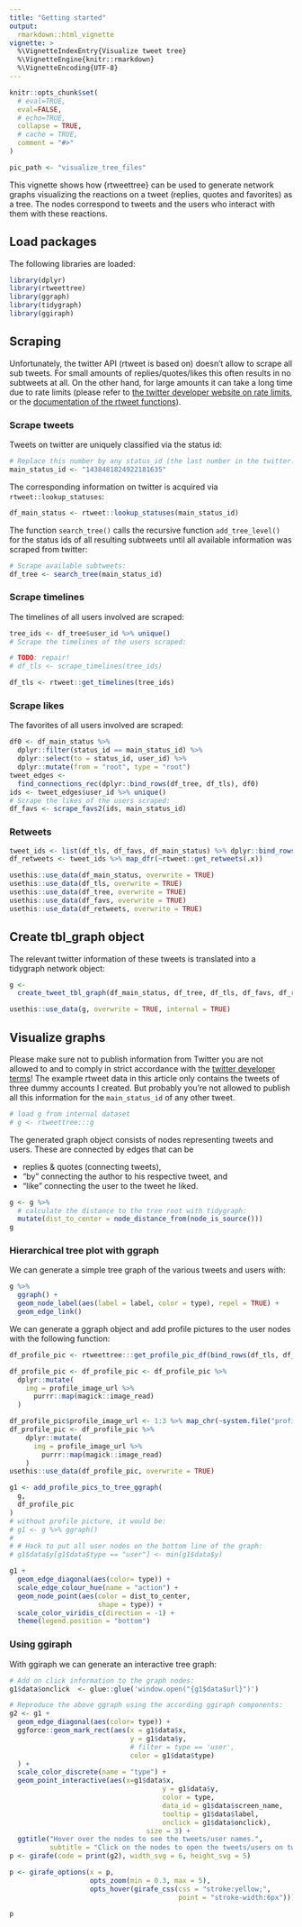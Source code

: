 ```yaml
---
title: "Getting started"
output: 
  rmarkdown::html_vignette
vignette: >
  %\VignetteIndexEntry{Visualize tweet tree}
  %\VignetteEngine{knitr::rmarkdown}
  %\VignetteEncoding{UTF-8}
---
```


```r
knitr::opts_chunk$set(
  # eval=TRUE,
  eval=FALSE,
  # echo=TRUE,
  collapse = TRUE,
  # cache = TRUE,
  comment = "#>"
)

pic_path <- "visualize_tree_files"
```

This vignette shows how {rtweettree} can be used to generate network graphs visualizing the reactions on a tweet (replies, quotes and favorites) as a tree. The nodes correspond to tweets and the users who interact with them with these reactions. 


## Load packages

The following libraries are loaded:

```r
library(dplyr)
library(rtweettree)
library(ggraph)
library(tidygraph)
library(ggiraph)
```

## Scraping 

Unfortunately, the twitter API (rtweet is based on) doesn't allow to scrape all sub tweets. 
For small amounts of replies/quotes/likes this often results in no subtweets at all.
On the other hand, for large amounts it can take a long time due to rate limits (please refer to [the twitter developer website on rate limits](https://developer.twitter.com/en/docs/basics/rate-limiting), or the [documentation of the rtweet functions](https://docs.ropensci.org/rtweet/reference/index.html)).

### Scrape tweets

Tweets on twitter are uniquely classified via the status id:

```r
# Replace this number by any status_id (the last number in the twitter.com url of a tweet):
main_status_id <- "1438481824922181635"
```

The corresponding information on twitter is acquired via `rtweet::lookup_statuses`:

```r
df_main_status <- rtweet::lookup_statuses(main_status_id)
```

The function `search_tree()` calls the recursive function `add_tree_level()` for the status ids of all resulting subtweets until all available information was scraped from twitter:

```r
# Scrape available subtweets:
df_tree <- search_tree(main_status_id)
```

### Scrape timelines

The timelines of all users involved are scraped:

```r
tree_ids <- df_tree$user_id %>% unique()
# Scrape the timelines of the users scraped:
```


```r
# TODO: repair!
# df_tls <- scrape_timelines(tree_ids)
```


```r
df_tls <- rtweet::get_timelines(tree_ids)
```

### Scrape likes

The favorites of all users involved are scraped:

```r
df0 <- df_main_status %>%
  dplyr::filter(status_id == main_status_id) %>%
  dplyr::select(to = status_id, user_id) %>%
  dplyr::mutate(from = "root", type = "root")
tweet_edges <-
  find_connections_rec(dplyr::bind_rows(df_tree, df_tls), df0)
ids <- tweet_edges$user_id %>% unique()
# Scrape the likes of the users scraped:
df_favs <- scrape_favs2(ids, main_status_id)
```

### Retweets
```r
tweet_ids <- list(df_tls, df_favs, df_main_status) %>% dplyr::bind_rows() %>% pull(status_id) %>% unique()
df_retweets <- tweet_ids %>% map_dfr(~rtweet::get_retweets(.x))
```



```r
usethis::use_data(df_main_status, overwrite = TRUE)
usethis::use_data(df_tls, overwrite = TRUE)
usethis::use_data(df_tree, overwrite = TRUE)
usethis::use_data(df_favs, overwrite = TRUE)
usethis::use_data(df_retweets, overwrite = TRUE)
```

## Create tbl_graph object

The relevant twitter information of these tweets is translated into a tidygraph network object: 

```r
g <-
  create_tweet_tbl_graph(df_main_status, df_tree, df_tls, df_favs, df_retweets)
```


```r
usethis::use_data(g, overwrite = TRUE, internal = TRUE)
```



## Visualize graphs

Please make sure not to publish information from Twitter you are not allowed to and to comply in strict accordance with the [twitter developer terms](https://developer.twitter.com/en/developer-terms/more-on-restricted-use-cases)! The example rtweet data in this article only contains the tweets of three dummy accounts I created. But probably you're not allowed to publish all this information for the `main_status_id` of any other tweet.

```r
# load g from internal dataset
# g <- rtweettree:::g
```

The generated graph object consists of nodes representing tweets and users. These are connected by edges that can be 

* replies & quotes (connecting tweets),
* "by" connecting the author to his respective tweet, and 
* "like" connecting the user to the tweet he liked. 

```r
g <- g %>%     
  # calculate the distance to the tree root with tidygraph:
  mutate(dist_to_center = node_distance_from(node_is_source()))
g
```

### Hierarchical tree plot with ggraph

We can generate a simple tree graph of the various tweets and users with:

```r
g %>% 
  ggraph() + 
  geom_node_label(aes(label = label, color = type), repel = TRUE) + 
  geom_edge_link()
```

We can generate a ggraph object and add profile pictures to the user nodes with the following function: 

```r
df_profile_pic <- rtweettree:::get_profile_pic_df(bind_rows(df_tls, df_favs, df_main_status))
```
```r
df_profile_pic <- df_profile_pic <- df_profile_pic %>%
  dplyr::mutate(
    img = profile_image_url %>%
      purrr::map(magick::image_read)
  )

```

```r
df_profile_pic$profile_image_url <- 1:3 %>% map_chr(~system.file("profile_pics", paste0(.x, ".png"), package = "rtweettree"))
df_profile_pic <- df_profile_pic %>%
    dplyr::mutate(
      img = profile_image_url %>%
        purrr::map(magick::image_read)
    )
usethis::use_data(df_profile_pic, overwrite = TRUE)
```

```r
g1 <- add_profile_pics_to_tree_ggraph(
  g,
  df_profile_pic
)
# without profile picture, it would be:
# g1 <- g %>% ggraph()
# 
# # Hack to put all user nodes on the bottom line of the graph:
# g1$data$y[g1$data$type == "user"] <- min(g1$data$y)

g1 +
  geom_edge_diagonal(aes(color= type)) +
  scale_edge_colour_hue(name = "action") +
  geom_node_point(aes(color = dist_to_center,
                      shape = type)) + 
  scale_color_viridis_c(direction = -1) + 
  theme(legend.position = "bottom")
```


### Using ggiraph

With ggiraph we can generate an interactive tree graph:


```r
# Add on click information to the graph nodes:
g1$data$onclick  <- glue::glue('window.open("{g1$data$url}")')

# Reproduce the above ggraph using the according ggiraph components:
g2 <- g1 +
  geom_edge_diagonal(aes(color= type)) +
  ggforce::geom_mark_rect(aes(x = g1$data$x,
                              y = g1$data$y,
                              # filter = type == 'user',
                              color = g1$data$type)
  ) +
  scale_color_discrete(name = "type") +
  geom_point_interactive(aes(x=g1$data$x,
                                      y = g1$data$y,
                                      color = type,
                                      data_id = g1$data$screen_name,
                                      tooltip = g1$data$label,
                                      onclick = g1$data$onclick),
                                  size = 3) +
  ggtitle("Hover over the nodes to see the tweets/user names.", 
          subtitle = "Click on the nodes to open the tweets/users on twitter.com")
p <- girafe(code = print(g2), width_svg = 6, height_svg = 5)

p <- girafe_options(x = p,
                    opts_zoom(min = 0.3, max = 5),
                    opts_hover(girafe_css(css = "stroke:yellow;",
                                          point = "stroke-width:6px")))

p
```
